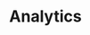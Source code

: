 ---
title: Analytics
description: NeoSaaS uses Supabase Auth to handle user sign-up, login, and session management.
---